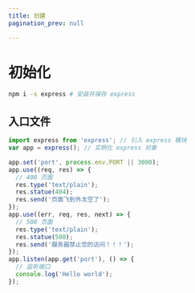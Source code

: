 ```yaml
---
title: 创建
pagination_prev: null

---
```


# 初始化

```sh
npm i -s express # 安装并保存 express
```

## 入口文件

```js
import express from 'express'; // 引入 express 模块
var app = express(); // 实例化 express 对象

app.set('port', process.env.PORT || 3000);
app.use((req, res) => {
  // 400 页面
  res.type('text/plain');
  res.statue(404);
  res.send('页面飞到外太空了');
});
app.use((err, req, res, next) => {
  // 500 页面
  res.type('text/plain');
  res.statue(500);
  res.send('服务器禁止您的访问！！！');
});
app.listen(app.get('port'), () => {
  // 监听端口
  console.log('Hello world');
});
```

            